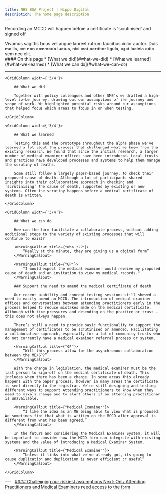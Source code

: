 ```yaml
---
title: NHS BSA Project | Hippo Digital
description: The home page description
---
```


<Heading caption='Challenging our riskiest assumptions' tag='h1'>Recording an MCCD will happen before a certificate is 'scrutinised' and signed off</Heading>

<GridRow>
    <GridColumn width={'2/3'}>
        <LeadParagraph>
            Vivamus sagittis lacus vel augue laoreet rutrum faucibus dolor auctor. Duis mollis, est non commodo luctus, nisi erat porttitor ligula, eget lacinia odio sem nec elit.
        </LeadParagraph>
    </GridColumn>
    <GridColumn width={'1/3'}>
        <nav className="in-page-nav">
            #### On this page
            * [What we did](#what-we-did)
            * [What we learned](#what-we-learned)
            * [What we can do](#what-we-can-do)
        </nav>
    </GridColumn>
    <GridColumn width={'full'}>
        <hr className="govuk-section-break govuk-section-break--l"/>
    </GridColumn>
</GridRow>

<GridRow>
    
    <GridColumn width={'3/4'}>

        ## What we did
        
        Together with policy colleagues and other SME’s we drafted a high-level to-be journey, drawing out our assumptions of the journey and scope of work. We highlighted potential risks around our assumptions that helped focus which areas to focus in on when testing.

    </GridColumn>
    
    <GridColumn width={'3/4'}>
        
        ## What we learned

        Testing this and the prototype throughout the alpha phase we've learned a lot about the process that challenged what we knew from the existing research. We found that since the initial research, a larger number of medical examiner offices have been introduced. Local trusts and practices have developed processes and systems to help them manage the scrutiny of deaths.

        Some still follow a largely paper-based journey, to check their proposed cause of death. Although a lot of participants shared insights into their collaborative approach in checking and ‘scrutinising’ the cause of death, supported by existing or new systems. Often the scrutiny happens before a medical certificate of death is written.

    </GridColumn>

    <GridColumn width={'3/4'}>

        ## What we can do

        How can the form facilitate a collaborate process, without adding additional steps to the variety of existing processes that will continue to exist?
        
        <WarningCallout title={"Who ???"}>
            “Really at the minute, they are giving us a digital form”
        </WarningCallout>
        
        <WarningCallout title={"GP"}>
            "I would expect the medical examiner would receive my proposed cause of death and an invitation to view my medical records."
        </WarningCallout>

        ### Support the need to amend the medical certificate of death

        Our recent usability and concept testing sessions still showed a need to easily amend an MCCD. The introduction of medical examiner offices and conversations between attending practitioners early in the process helped to reduce mistakes made on the medical certificate. Although with time pressures and depending on the practice or trust – this does not always happen.

        There’s still a need to provide basic functionality to support the management of certificates to be scrutinised or amended. Facilitating a collaborative approach, especially for a lot of community trusts who do not currently have a medical examiner referral process or system.

        <WarningCallout title={"GP"}>
            “Will this process allow for the asynchronous collaboration between the ME/GP?”
        </WarningCallout>

        With the change in legislation, the medical examiner must be the last person to sign-off on the medical certificate of death. This includes when there has been a change. In some areas this already happens with the paper process, however in many areas the certificate is sent directly to the registrar. We’re still designing and testing different ways to support Attending practitioners to know when they need to make a change and to alert others if an attending practitioner is unavailable.

        <WarningCallout title={"Medical Examiner"}>
            “I like the idea as an ME being able to view what is proposed. We sometimes find that what is written on the MCCD after approval is different from what has been agreed.”
        </WarningCallout>

        In the future and considering the Medical Examiner System, it will be important to consider how the MCCD form can integrate with existing systems and the value of introducing a Medical Examiner System.

        <WarningCallout title={"Medical Examiner"}>
            “Unless it links into what we've already got, its going to cause duplication and duplication is never efficient or useful”
        </WarningCallout>

    </GridColumn>

</GridRow>

<GridRow>
    <GridColumn width={'full'}>
        ---
    </GridColumn>
</GridRow>
<GridRow>
    <GridColumn width={'1/2'}>
        &nbsp;
    </GridColumn>
    <GridColumn width={'1/2'}>
        <a className="next-page" href="/assumptions/assumption-3">
            #### Challenging our riskiest assumptions
            Next: <span>Only Attending Practitioners and Medical Examiners need access to the form</span>
        </a>
    </GridColumn>
</GridRow>
